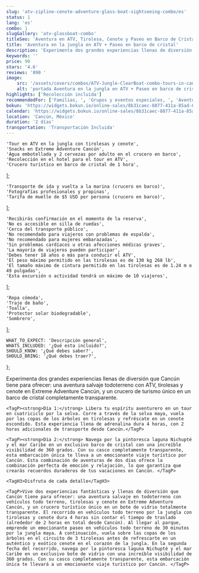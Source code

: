 ```yaml
---
slug: 'atv-zipline-cenote-adventure-glass-boat-sightseeing-combo/es'
status: 1
lang: 'es'
combo: 1
slugGallery: 'atv-glassboat-combo'
titleSeo: 'Aventura en ATV, Tirolesa, Cenote y Paseo en Barco de Cristal'
title: 'Aventura en la jungla en ATV + Paseo en barco de cristal'
description: 'Experimenta dos grandes experiencias llenas de diversión que Cancún tiene para ofrecer: una aventura salvaje todoterreno con ATV, tirolesas y cenote en Extreme Adventure Cancún, y un crucero de turismo único en un barco de cristal completamente transparente.'
keywords: ''
price: 90
stars: '4.6'
reviews: '890 '
image:
    src: '/assets/covers/combos/ATV-Jungle-ClearBoat-combo-tours-in-cancun.webp'
    alt: 'portada Aventura en la jungla en ATV + Paseo en barco de cristal'
highlights: ['Recolección incluida']
recommendedFor: ['Familias, ', 'Grupos y eventos especiales, ', 'Aventureros']
bokun: 'https://widgets.bokun.io/online-sales/8b31caec-8877-411a-85ad-682828170619/experience/677580?partialView=1'
calendar: 'https://widgets.bokun.io/online-sales/8b31caec-8877-411a-85ad-682828170619/experience-calendar/677580'
location: 'Cancún, México'
duration: '2 días'
transportation: 'Transportación Incluida'
---
```



    'Tour en ATV en la jungla con tirolesas y cenote',
    'Snacks en Extreme Adventure Cancún',
    'Agua embotellada y 2 cervezas por adulto en el crucero en barco',
    'Recolección en el hotel para el tour en ATV',
    'Crucero turístico en barco de cristal de 1 hora',
];

    'Transporte de ida y vuelta a la marina (crucero en barco)',
    'Fotografías profesionales y propinas',
    'Tarifa de muelle de $5 USD por persona (crucero en barco)',
];

    'Recibirás confirmación en el momento de la reserva',
    'No es accesible en silla de ruedas',
    'Cerca del transporte público',
    'No recomendado para viajeros con problemas de espalda',
    'No recomendado para mujeres embarazadas',
    'Sin problemas cardíacos u otras afecciones médicas graves',
    'La mayoría de viajeros pueden participar',
    'Debes tener 18 años o más para conducir el ATV',
    'El peso máximo permitido en las tirolesas es de 130 kg 268 lb',
    'El tamaño máximo de cintura permitido en las tirolesas es de 1.24 m o 49 pulgadas',
    'Esta excursión o actividad tendrá un máximo de 10 viajeros',
];

    'Ropa cómoda',
    'Traje de baño',
    'Toalla',
    'Protector solar biodegradable',
    'Sombrero',
];

    WHAT_TO_EXPECT: 'Descripción general',
    WHATS_INCLUDED: '¿Qué esta incluido?',
    SHOULD_KNOW: '¿Qué debes saber?',
    SHOULD_BRING: '¿Qué debes traer?',
};

<Accordion client:visible title={titles.WHAT_TO_EXPECT} idHash="whatToExpect">
    <TagP>Experimenta dos grandes experiencias llenas de diversión que Cancún tiene para ofrecer: una aventura salvaje todoterreno con ATV, tirolesas y cenote en Extreme Adventure Cancún, y un crucero de turismo único en un barco de cristal completamente transparente.</TagP>

    <TagP><strong>Día 1:</strong> Libera tu espíritu aventurero en un tour en cuatriciclo por la selva. Corre a través de la selva maya, vuela por las copas de los árboles en tirolesas y refréscate en un cenote escondido. Esta experiencia llena de adrenalina dura 4 horas, con 2 horas adicionales de transporte desde Cancún.</TagP>

    <TagP><strong>Día 2:</strong> Navega por la pintoresca laguna Nichupté y el mar Caribe en un exclusivo barco de cristal con una increíble visibilidad de 360 ​​grados. Con su casco completamente transparente, esta embarcación única te lleva a un emocionante viaje turístico por Cancún. Esta combinación de aventuras de dos días ofrece la combinación perfecta de emoción y relajación, lo que garantiza que crearás recuerdos duraderos de tus vacaciones en Cancún. </TagP>

    <TagH3>Disfruta de cada detalle</TagH3>

    <TagP>Vive dos experiencias fantásticas y llenas de diversión que Cancún tiene para ofrecer: una aventura salvaje en todoterreno con vehículos todo terreno, tirolesas y cenote en Extreme Adventure Cancún, y un crucero turístico único en un bote de vidrio totalmente transparente. El recorrido en vehículos todo terreno por la jungla con tirolesas y cenote dura 4 horas sin contar el tiempo de traslado (alrededor de 2 horas en total desde Cancún). Al llegar al parque, emprende un emocionante paseo en vehículos todo terreno de 30 minutos por la jungla maya. A continuación, vuela sobre las copas de los árboles en el circuito de 3 tirolesas antes de refrescarte en un auténtico y exótico cenote en el corazón de la jungla. En la segunda fecha del recorrido, navega por la pintoresca laguna Nichupté y el mar Caribe en un exclusivo bote de vidrio con una increíble visibilidad de 360 ​​grados. Con su casco completamente transparente, esta embarcación única te llevará a un emocionante viaje turístico por Cancún. </TagP>
</Accordion>

<Accordion client:visible title={titles.WHATS_INCLUDED} idHash="whatsIncluded">
    <Inclusions includes={includes} notIncludes={notIncludes} />
</Accordion>

<Accordion client:visible title={titles.SHOULD_KNOW} idHash="whatYouShouldKnow">
    <ShouldKnow shouldKnow={shouldKnow} />
</Accordion>

<Accordion client:visible title={titles.SHOULD_BRING} idHash="whatYouShouldBring">
    <ShouldBring shouldBring={shouldBring} />
</Accordion>